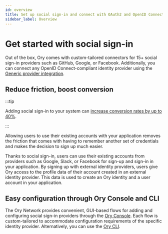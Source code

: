 ```yaml
---
id: overview
title: Set up social sign-in and connect with OAuth2 and OpenID Connect providers
sidebar_label: Overview
---
```


# Get started with social sign-in

Out of the box, Ory comes with custom-tailored connectors for 15+ social sign-in providers such as GitHub, Google, or Facebook.
Additionally, you can connect any OpenID Connect-compliant identity provider using the
[Generic provider integration](./05_generic.mdx).

## Reduce friction, boost conversion

:::tip

Adding social sign-in to your system can
[increase conversion rates by up to 40%](https://www.google.com/search?q=social+sign+in+conversion+rate).

:::

Allowing users to use their existing accounts with your application removes the friction that comes with having to remember
another set of credentials and makes the decision to sign up much easier.

Thanks to social sign-in, users can use their existing accounts from providers such as Google, Slack, or Facebook for sign-up and
sign-in in your application. By signing up with external identity providers, users give Ory access to the profile data of their
account created in an external identity provider. This data is used to create an Ory identity and a user account in your
application.

## Easy configuration through Ory Console and CLI

The Ory Network provides convenient, GUI-based flows for adding and configuring social sign-in providers through the
[Ory Console](https://console.ory.sh/login). Each flow is custom-tailored to accommodate configuration requirements of the
specific identity provider. Alternatively, you can use the [Ory CLI](../../guides/cli/01_installation.mdx).
